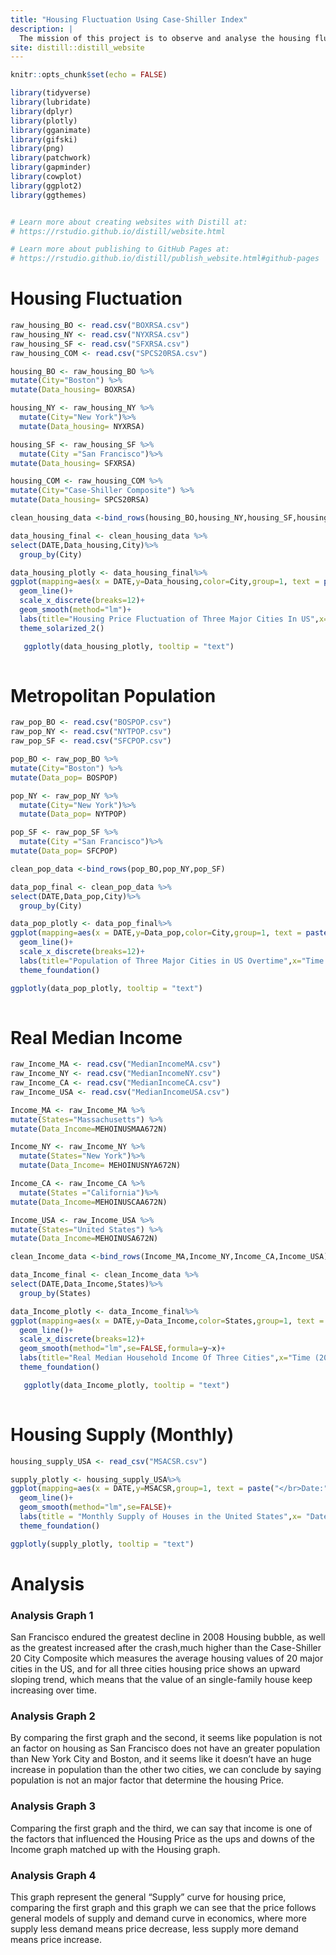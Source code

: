 ```yaml
---
title: "Housing Fluctuation Using Case-Shiller Index"
description: |
  The mission of this project is to observe and analyse the housing fluctuation of an single familly house from 2001 to 2021 of three cities: Boston, New York City and San Francisco using Case-Shiller Housing Index, as well as trying to determine the factors that might influenced the housing prices.  
site: distill::distill_website
---
```

```r
knitr::opts_chunk$set(echo = FALSE)

library(tidyverse)
library(lubridate)
library(dplyr)
library(plotly)
library(gganimate)
library(gifski)
library(png)
library(patchwork)
library(gapminder)
library(cowplot)
library(ggplot2)
library(ggthemes)


# Learn more about creating websites with Distill at:
# https://rstudio.github.io/distill/website.html

# Learn more about publishing to GitHub Pages at:
# https://rstudio.github.io/distill/publish_website.html#github-pages
```

# Housing Fluctuation #
```r

raw_housing_BO <- read.csv("BOXRSA.csv")
raw_housing_NY <- read.csv("NYXRSA.csv")
raw_housing_SF <- read.csv("SFXRSA.csv")
raw_housing_COM <- read.csv("SPCS20RSA.csv")

housing_BO <- raw_housing_BO %>%
mutate(City="Boston") %>%
mutate(Data_housing= BOXRSA)

housing_NY <- raw_housing_NY %>%
  mutate(City="New York")%>%
  mutate(Data_housing= NYXRSA)

housing_SF <- raw_housing_SF %>%
  mutate(City ="San Francisco")%>%
mutate(Data_housing= SFXRSA)

housing_COM <- raw_housing_COM %>%
mutate(City="Case-Shiller Composite") %>%
mutate(Data_housing= SPCS20RSA)

clean_housing_data <-bind_rows(housing_BO,housing_NY,housing_SF,housing_COM)
```

```r
data_housing_final <- clean_housing_data %>%
select(DATE,Data_housing,City)%>%
  group_by(City) 
```

```r
data_housing_plotly <- data_housing_final%>%
ggplot(mapping=aes(x = DATE,y=Data_housing,color=City,group=1, text = paste("</br>Date:",DATE, '</br> Value:',Data_housing)))+
  geom_line()+
  scale_x_discrete(breaks=12)+
  geom_smooth(method="lm")+
  labs(title="Housing Price Fluctuation of Three Major Cities In US",x="Time (2000-2021)",y="Case-Shiller Housing Price Index")+
  theme_solarized_2()

   ggplotly(data_housing_plotly, tooltip = "text")
     
```

# Metropolitan Population #
```r
raw_pop_BO <- read.csv("BOSPOP.csv")
raw_pop_NY <- read.csv("NYTPOP.csv")
raw_pop_SF <- read.csv("SFCPOP.csv")

pop_BO <- raw_pop_BO %>%
mutate(City="Boston") %>%
mutate(Data_pop= BOSPOP)

pop_NY <- raw_pop_NY %>%
  mutate(City="New York")%>%
  mutate(Data_pop= NYTPOP)

pop_SF <- raw_pop_SF %>%
  mutate(City ="San Francisco")%>%
mutate(Data_pop= SFCPOP)

clean_pop_data <-bind_rows(pop_BO,pop_NY,pop_SF)
```

```r
data_pop_final <- clean_pop_data %>%
select(DATE,Data_pop,City)%>%
  group_by(City) 
```

```r
data_pop_plotly <- data_pop_final%>%
ggplot(mapping=aes(x = DATE,y=Data_pop,color=City,group=1, text = paste("</br>Date:",DATE, '</br> Value:',Data_pop)))+
  geom_line()+
  scale_x_discrete(breaks=12)+
  labs(title="Population of Three Major Cities in US Overtime",x="Time (2000-2020)",y="Metro Population In Thousands")+
  theme_foundation()

ggplotly(data_pop_plotly, tooltip = "text")
     
```

# Real Median Income #
```r
raw_Income_MA <- read.csv("MedianIncomeMA.csv")
raw_Income_NY <- read.csv("MedianIncomeNY.csv")
raw_Income_CA <- read.csv("MedianIncomeCA.csv")
raw_Income_USA <- read.csv("MedianIncomeUSA.csv")

Income_MA <- raw_Income_MA %>%
mutate(States="Massachusetts") %>%
mutate(Data_Income=MEHOINUSMAA672N)

Income_NY <- raw_Income_NY %>%
  mutate(States="New York")%>%
  mutate(Data_Income= MEHOINUSNYA672N)

Income_CA <- raw_Income_CA %>%
  mutate(States ="California")%>%
mutate(Data_Income=MEHOINUSCAA672N)

Income_USA <- raw_Income_USA %>%
mutate(States="United States") %>%
mutate(Data_Income=MEHOINUSA672N)

clean_Income_data <-bind_rows(Income_MA,Income_NY,Income_CA,Income_USA)
```

```r
data_Income_final <- clean_Income_data %>%
select(DATE,Data_Income,States)%>%
  group_by(States) 
```

```r
data_Income_plotly <- data_Income_final%>%
ggplot(mapping=aes(x = DATE,y=Data_Income,color=States,group=1, text = paste("</br>Date:",DATE, '</br> Value:',Data_Income)))+
  geom_line()+
  scale_x_discrete(breaks=12)+
  geom_smooth(method="lm",se=FALSE,formula=y~x)+
  labs(title="Real Median Household Income Of Three Cities",x="Time (2000-2020)",y="US Adjusted Dollar")+
  theme_foundation()

   ggplotly(data_Income_plotly, tooltip = "text")
     
```

# Housing Supply (Monthly) #
```r
housing_supply_USA <- read_csv("MSACSR.csv")

supply_plotly <- housing_supply_USA%>%
ggplot(mapping=aes(x = DATE,y=MSACSR,group=1, text = paste("</br>Date:",DATE, '</br> Value:',MSACSR)))+
  geom_line()+
  geom_smooth(method="lm",se=FALSE)+
  labs(title = "Monthly Supply of Houses in the United States",x= "Date(2000-2021)",y="Month's Supply")+
  theme_foundation()

ggplotly(supply_plotly, tooltip = "text")
```


# Analysis #

### Analysis Graph 1 ###
San Francisco endured the greatest decline in 2008 Housing bubble, as well as the greatest increased after the crash,much higher than the Case-Shiller 20 City Composite which measures the average housing values of 20 major cities in the US, and for all three cities housing price shows an upward sloping trend, which means that the value of an single-family house keep increasing over time. 


### Analysis Graph 2 ###
By comparing the first graph and the second, it seems like population is not an factor on housing as San Francisco does not have an greater population than New York City and Boston, and it seems like it doesn't have an huge increase in population than the other two cities, we can conclude by saying population is not an major factor that determine the housing Price. 

### Analysis Graph 3 ###
Comparing the first graph and the third, we can say that income is one of the factors that influenced the Housing Price as the ups and downs of the Income graph matched up with the Housing graph. 

### Analysis Graph 4 ###
This graph represent the general "Supply" curve for housing price, comparing the first graph and this graph we can see that the price follows general models of supply and demand curve in economics, where more supply less demand means price decrease, less supply more demand means price increase. 



